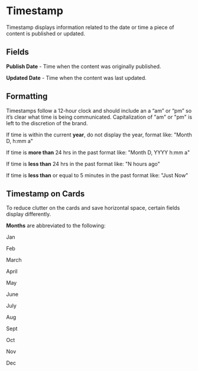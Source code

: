 
<Meta title="Components/Molecules/Timestamps" />


# Timestamp


Timestamp displays information related to the date or time a piece of content is published or updated.

  

## Fields

**Publish Date** - Time when the content was originally published.

**Updated Date** - Time when the content was last updated.

  

## Formatting
Timestamps follow a 12-hour clock and should include an a “am” or “pm” so it’s clear what time is being communicated. Capitalization of "am" or "pm" is left to the discretion of the brand.

If time is within the current **year**, do not display the year, format like: "Month D, h:mm a"

If time is **more than** 24 hrs in the past format like: "Month D, YYYY h:mm a"

If time is **less than** 24 hrs in the past format like: "N hours ago"

If time is **less than** or equal to 5 minutes in the past format like: "Just Now"


## Timestamp on Cards

To reduce clutter on the cards and save horizontal space, certain fields display differently.

**Months** are abbreviated to the following:

Jan

Feb

March

April

May

June

July

Aug

Sept

Oct

Nov

Dec
